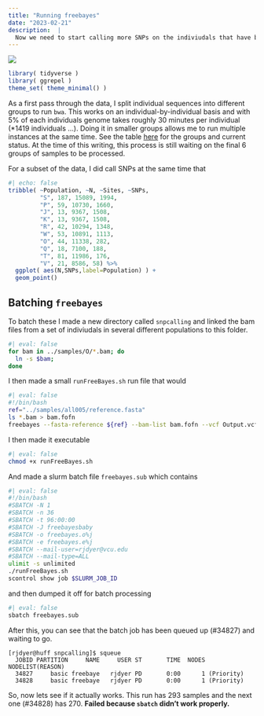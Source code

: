 ```yaml
---
title: "Running freebayes"
date: "2023-02-21"
description:  | 
  Now we need to start calling more SNPs on the indiviudals that have been mapped to the reference genome.  I'm breaking this up into groups of individuals (200-300) across many populations.  I'm also submitting this via <tt>sbatch</tt> rather than spinning up a <tt>srun /bin/bash</tt> approach...  Failed.
---
```


![](featured.png)

```r
library( tidyverse )
library( ggrepel )
theme_set( theme_minimal() )
```


As a first pass through the data, I split individual sequences into different groups to run `bwa`.  This works on an individual-by-individual basis and with 5% of each individuals genome takes roughly 30 minutes per individual (*1419 individuals ...).  Doing it in smaller groups allows me to run multiple instances at the same time.  See the table [here](/posts/2023-01-ddRADSeq-Progress/) for the groups and current status.  At the time of this writing, this process is still waiting on the final 6 groups of samples to be processed.

For a subset of the data, I did call SNPs at the same time that 

```r
#| echo: false
tribble( ~Population, ~N, ~Sites, ~SNPs,
         "S", 187, 15089, 1994,
         "P", 59, 10730, 1660,
         "J", 13, 9367, 1508,
         "K", 13, 9367, 1508,
         "R", 42, 10294, 1348,
         "W", 53, 10891, 1113,
         "O", 44, 11338, 282,
         "Q", 18, 7100, 188,
         "T", 81, 11986, 176,
         "V", 21, 8586, 58) %>% 
  ggplot( aes(N,SNPs,label=Population) ) + 
  geom_point()
```






## Batching `freebayes`

To batch these I made a new directory called `snpcalling` and linked the bam files from a set of indiviudals in several different populations to this folder.

```bash
#| eval: false
for bam in ../samples/O/*.bam; do  
  ln -s $bam; 
done
```


I then made a small `runFreeBayes.sh` run file that would 

```bash
#| eval: false 
#!/bin/bash
ref="../samples/all005/reference.fasta"
ls *.bam > bam.fofn
freebayes --fasta-reference ${ref} --bam-list bam.fofn --vcf Output.vcf
```

I then made it executable

```bash
#| eval: false 
chmod +x runFreeBayes.sh
```


And made a slurm batch file `freebayes.sub` which contains

```bash
#| eval: false 
#!/bin/bash
#SBATCH -N 1
#SBATCH -n 36
#SBATCH -t 96:00:00
#SBATCH -J freebayesbaby
#SBATCH -o freebayes.o%j
#SBATCH -e freebayes.e%j
#SBATCH --mail-user=rjdyer@vcu.edu
#SBATCH --mail-type=ALL
ulimit -s unlimited
./runFreeBayes.sh
scontrol show job $SLURM_JOB_ID
```

and then dumped it off for batch processing

```bash
#| eval: false
sbatch freebayes.sub
```

After this, you can see that the batch job has been queued up (#34827) and waiting to go.

```
[rjdyer@huff snpcalling]$ squeue
  JOBID PARTITION     NAME     USER ST       TIME  NODES NODELIST(REASON)
  34827     basic freebaye   rjdyer PD       0:00      1 (Priority)
  34828     basic freebaye   rjdyer PD       0:00      1 (Priority)
```

So, now lets see if it actually works.  This run has 293 samples and the next one (#34828) has 270.  **Failed because `sbatch` didn't work properly.**


